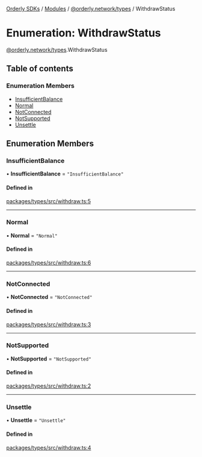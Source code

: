 [Orderly SDKs](/sdks/tech-doc/README) / [Modules](/sdks/tech-doc/modules) / [@orderly.network/types](/sdks/tech-doc/modules/orderly_network_types) / WithdrawStatus

# Enumeration: WithdrawStatus

[@orderly.network/types](/sdks/tech-doc/modules/orderly_network_types).WithdrawStatus

## Table of contents

### Enumeration Members

- [InsufficientBalance](/sdks/tech-doc/enums/orderly_network_types.WithdrawStatus#insufficientbalance)
- [Normal](/sdks/tech-doc/enums/orderly_network_types.WithdrawStatus#normal)
- [NotConnected](/sdks/tech-doc/enums/orderly_network_types.WithdrawStatus#notconnected)
- [NotSupported](/sdks/tech-doc/enums/orderly_network_types.WithdrawStatus#notsupported)
- [Unsettle](/sdks/tech-doc/enums/orderly_network_types.WithdrawStatus#unsettle)

## Enumeration Members

### InsufficientBalance

• **InsufficientBalance** = ``"InsufficientBalance"``

#### Defined in

[packages/types/src/withdraw.ts:5](https://github.com/OrderlyNetwork/js-sdk/blob/bc7eb1a/packages/types/src/withdraw.ts#L5)

___

### Normal

• **Normal** = ``"Normal"``

#### Defined in

[packages/types/src/withdraw.ts:6](https://github.com/OrderlyNetwork/js-sdk/blob/bc7eb1a/packages/types/src/withdraw.ts#L6)

___

### NotConnected

• **NotConnected** = ``"NotConnected"``

#### Defined in

[packages/types/src/withdraw.ts:3](https://github.com/OrderlyNetwork/js-sdk/blob/bc7eb1a/packages/types/src/withdraw.ts#L3)

___

### NotSupported

• **NotSupported** = ``"NotSupported"``

#### Defined in

[packages/types/src/withdraw.ts:2](https://github.com/OrderlyNetwork/js-sdk/blob/bc7eb1a/packages/types/src/withdraw.ts#L2)

___

### Unsettle

• **Unsettle** = ``"Unsettle"``

#### Defined in

[packages/types/src/withdraw.ts:4](https://github.com/OrderlyNetwork/js-sdk/blob/bc7eb1a/packages/types/src/withdraw.ts#L4)
